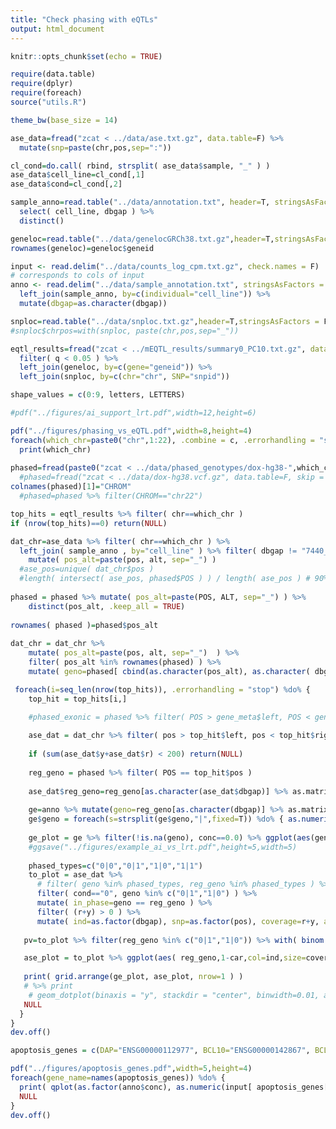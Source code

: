 ```yaml
---
title: "Check phasing with eQTLs"
output: html_document
---
```


```r
knitr::opts_chunk$set(echo = TRUE)
```

```r
require(data.table)
require(dplyr)
require(foreach)
source("utils.R")

theme_bw(base_size = 14)

ase_data=fread("zcat < ../data/ase.txt.gz", data.table=F) %>%
  mutate(snp=paste(chr,pos,sep=":"))

cl_cond=do.call( rbind, strsplit( ase_data$sample, "_" ) )
ase_data$cell_line=cl_cond[,1]
ase_data$cond=cl_cond[,2]

sample_anno=read.table("../data/annotation.txt", header=T, stringsAsFactors = F) %>%
  select( cell_line, dbgap ) %>%
  distinct()

geneloc=read.table("../data/genelocGRCh38.txt.gz",header=T,stringsAsFactors = F)
rownames(geneloc)=geneloc$geneid

input <- read.delim("../data/counts_log_cpm.txt.gz", check.names = F)
# corresponds to cols of input
anno <- read.delim("../data/sample_annotation.txt", stringsAsFactors = F)  %>% 
  left_join(sample_anno, by=c(individual="cell_line")) %>%
  mutate(dbgap=as.character(dbgap))

snploc=read.table("../data/snploc.txt.gz",header=T,stringsAsFactors = F)
#snploc$chrpos=with(snploc, paste(chr,pos,sep="_"))

eqtl_results=fread("zcat < ../mEQTL_results/summary0_PC10.txt.gz", data.table = F) %>% 
  filter( q < 0.05 ) %>% 
  left_join(geneloc, by=c(gene="geneid")) %>%
  left_join(snploc, by=c(chr="chr", SNP="snpid"))

shape_values = c(0:9, letters, LETTERS)

#pdf("../figures/ai_support_lrt.pdf",width=12,height=6)

pdf("../figures/phasing_vs_eQTL.pdf",width=8,height=4)
foreach(which_chr=paste0("chr",1:22), .combine = c, .errorhandling = "stop") %do% {
  print(which_chr)
  
phased=fread(paste0("zcat < ../data/phased_genotypes/dox-hg38-",which_chr,".vcf.gz"), data.table=F, skip = "#CHROM", header=T)
  #phased=fread("zcat < ../data/dox-hg38.vcf.gz", data.table=F, skip = "#CHROM", header=T)
colnames(phased)[1]="CHROM"
  #phased=phased %>% filter(CHROM=="chr22")

top_hits = eqtl_results %>% filter( chr==which_chr ) 
if (nrow(top_hits)==0) return(NULL)

dat_chr=ase_data %>% filter( chr==which_chr ) %>% 
  left_join( sample_anno , by="cell_line" ) %>% filter( dbgap != "7440_4ce2"  ) %>%
    mutate( pos_alt=paste(pos, alt, sep="_") )
  #ase_pos=unique( dat_chr$pos )
  #length( intersect( ase_pos, phased$POS ) ) / length( ase_pos ) # 90%
  
phased = phased %>% mutate( pos_alt=paste(POS, ALT, sep="_") ) %>% 
    distinct(pos_alt, .keep_all = TRUE) 
  
rownames( phased )=phased$pos_alt
  
dat_chr = dat_chr %>% 
    mutate( pos_alt=paste(pos, alt, sep="_")  ) %>% 
    filter( pos_alt %in% rownames(phased) ) %>% 
    mutate( geno=phased[ cbind(as.character(pos_alt), as.character( dbgap )) ] )

 foreach(i=seq_len(nrow(top_hits)), .errorhandling = "stop") %do% {
    top_hit = top_hits[i,]

    #phased_exonic = phased %>% filter( POS > gene_meta$left, POS < gene_meta$right )
    
    ase_dat = dat_chr %>% filter( pos > top_hit$left, pos < top_hit$right ) 
    
    if (sum(ase_dat$y+ase_dat$r) < 200) return(NULL)
    
    reg_geno = phased %>% filter( POS == top_hit$pos )
    
    ase_dat$reg_geno=reg_geno[as.character(ase_dat$dbgap)] %>% as.matrix %>% as.character
    
    ge=anno %>% mutate(geno=reg_geno[as.character(dbgap)] %>% as.matrix %>% as.character, y=as.numeric(input[top_hit$gene,]))
    ge$geno = foreach(s=strsplit(ge$geno,"|",fixed=T)) %do% { as.numeric(s) %>% sum } %>% unlist %>% factor
    
    ge_plot = ge %>% filter(!is.na(geno), conc==0.0) %>% ggplot(aes(geno, y, col=geno)) + geom_boxplot(width=0.1, outlier.shape = NA, alpha=0.5) + geom_sina() + ggtitle(paste("Gene:",top_hit$gene)) + ylab("Expression (log2 cpm)") + xlab("Genotype") + theme(legend.position = "none")
    #ggsave("../figures/example_ai_vs_lrt.pdf",height=5,width=5)
    
    phased_types=c("0|0","0|1","1|0","1|1")
    to_plot = ase_dat %>%
      # filter( geno %in% phased_types, reg_geno %in% phased_types ) %>% 
      filter( cond=="0", geno %in% c("0|1","1|0") ) %>% 
      mutate( in_phase=geno == reg_geno ) %>% 
      filter( (r+y) > 0 ) %>% 
      mutate( ind=as.factor(dbgap), snp=as.factor(pos), coverage=r+y, ar = r/coverage, car=ifelse(in_phase,ar,1-ar) )
    
   pv=to_plot %>% filter(reg_geno %in% c("0|1","1|0")) %>% with( binom.test( sum(ifelse(in_phase,r,y)), sum(coverage))) %>% .$p.value

   ase_plot = to_plot %>% ggplot(aes( reg_geno,1-car,col=ind,size=coverage,shape=snp)) + geom_point(position = position_jitter(width=0.2,height=0)) + ylim(0,1) + ggtitle(paste0(" p=",format(pv,digits=3))) + scale_shape_manual(values=shape_values[seq_along(levels(to_plot$snp))], guide=F )   + geom_line(aes(group=interaction(ind,snp) ),size=0.5,alpha=0.5)  + xlab("eSNP genotype") + ylab("Phased allelic ratio") + guides(col=F)
   
   print( grid.arrange(ge_plot, ase_plot, nrow=1 ) )
   # %>% print
    # geom_dotplot(binaxis = "y", stackdir = "center", binwidth=0.01, alpha=.5)
   NULL
  }
}
dev.off()
```


```r
apoptosis_genes = c(DAP="ENSG00000112977", BCL10="ENSG00000142867", BCL2="ENSG00000171791", BID="ENSG00000015475", GLRX2="ENSG00000023572")

pdf("../figures/apoptosis_genes.pdf",width=5,height=4)
foreach(gene_name=names(apoptosis_genes)) %do% {
  print( qplot(as.factor(anno$conc), as.numeric(input[ apoptosis_genes[gene_name],]), geom="violin") + geom_boxplot(width=0.2) + xlab("Dox concentration") + ylab(paste(gene_name, "expression (log2 cpm)"))  ) # + expand_limits(y=0)
  NULL
}
dev.off()
```
